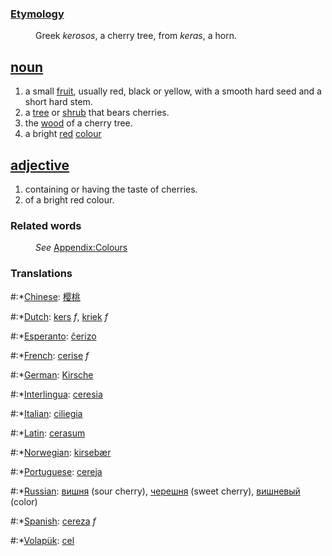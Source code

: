=== [[Etymology]] ===
:Greek ''kerosos'', a cherry tree, from ''keras'', a horn.

== [[noun]] ==
#a small [[fruit]], usually red, black or yellow, with a smooth hard seed and a short hard stem.
#a [[tree]] or [[shrub]] that bears cherries.
#the [[wood]] of a cherry tree.
#a bright [[red]] [[color|colour]]

== [[adjective]] ==
#containing or having the taste of cherries.
#of a bright red colour.
===Related words===
:''See'' [[Wiktionary_Appendix:Colours|Appendix:Colours]]

=== Translations ===
#:*[[Chinese]]: [[樱桃]]
#:*[[Dutch]]: [[kers]] ''f'', [[kriek]] ''f''
#:*[[Esperanto]]: [[ĉerizo]]
#:*[[French]]: [[cerise]] ''f''
#:*[[German]]: [[Kirsche]]
#:*[[Interlingua]]: [[ceresia]]
#:*[[Italian]]: [[ciliegia]]
#:*[[Latin]]: [[cerasum]]
#:*[[Norwegian]]: [[kirsebær]]
#:*[[Portuguese]]: [[cereja]]
#:*[[Russian]]: [[вишня]] (sour cherry), [[черешня]] (sweet cherry), [[вишневый]] (color)
#:*[[Spanish]]: [[cereza]] ''f''
#:*[[Volapük]]: [[cel]]